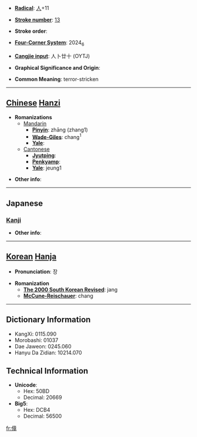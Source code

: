 * '''[[Wiktionary:Chinese radical index| Radical]]''': [[Wiktionary:Chinese radical index 人|人]]+11

* '''[[Wiktionary:Chinese total strokes index|Stroke number]]''': [[Wiktionary:Chinese total strokes index 13|13]]

* '''Stroke order''': 

* '''[[Wiktionary:Chinese four corner index|Four-Corner System]]''': 2024<sub>6</sub>

* '''[[Wiktionary:Chinese Cangjie index|Cangjie input]]''': 人卜廿十 (OYTJ)

* '''Graphical Significance and Origin''': 

* '''Common Meaning''': terror-stricken

----

== [[Chinese]] [[Hanzi]] ==

* '''Romanizations'''
** [[Mandarin]]
*** '''[[Pinyin]]''': zhāng (zhang1)
*** '''[[Wade-Giles]]''': chang<sup>1</sup>
*** '''[[Yale]]''': 
**[[Cantonese]]
***'''[[Jyutping]]''':
***'''[[Penkyamp]]''': 
***'''[[Yale]]''': jeung1

* '''Other info''': 

----

==Japanese==
===[[Kanji]]===
{{kanji|on readings=[[しょう]] (shō)|kun readings=[[おどろく]] (odoroku)}}

* '''Other info''':  

----

== [[Korean]] [[Hanja]] ==

* '''Pronunciation''': 장

* '''Romanization'''
** '''[[The 2000 South Korean Revised Romanization|The 2000 South Korean Revised]]''': jang
** '''[[McCune-Reischauer]]''': chang

----

== Dictionary Information ==

* KangXi: 0115.090
* Morobashi: 01037
* Dae Jaweon: 0245.060
* Hanyu Da Zidian: 10214.070

== Technical Information ==

* '''Unicode''':
** Hex: 50BD
** Decimal: 20669
* '''Big5''':
** Hex: DCB4
** Decimal: 56500

[[fr:傽]]